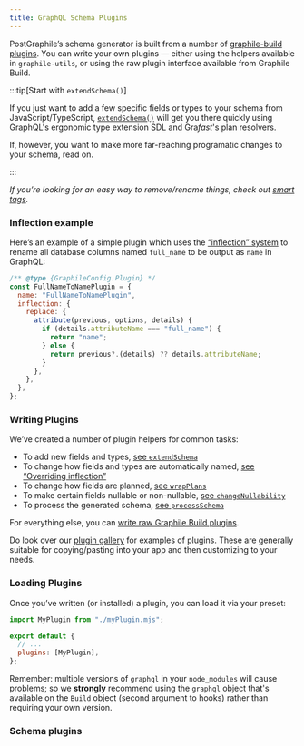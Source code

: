 ```yaml
---
title: GraphQL Schema Plugins
---
```



PostGraphile’s schema generator is built from a number of
[graphile-build plugins](https://build.graphile.org/graphile-build/5/plugins). You can
write your own plugins — either using the helpers available in `graphile-utils`,
or using the raw plugin interface available from Graphile Build.

:::tip[Start with `extendSchema()`]

If you just want to add a few specific fields or types to your schema from
JavaScript/TypeScript, [`extendSchema()`](./extend-schema) will get you there
quickly using GraphQL's ergonomic type extension SDL and Gra*fast*'s plan
resolvers.

If, however, you want to make more far-reaching programatic changes to your
schema, read on.

:::

_If you’re looking for an easy way to remove/rename things, check out
[smart tags](./smart-tags)._

### Inflection example

Here’s an example of a simple plugin which uses the [“inflection”
system](./inflection) to rename all database columns named `full_name` to be
output as `name` in GraphQL:

```js
/** @type {GraphileConfig.Plugin} */
const FullNameToNamePlugin = {
  name: "FullNameToNamePlugin",
  inflection: {
    replace: {
      attribute(previous, options, details) {
        if (details.attributeName === "full_name") {
          return "name";
        } else {
          return previous?.(details) ?? details.attributeName;
        }
      },
    },
  },
};
```

### Writing Plugins

We’ve created a number of plugin helpers for common tasks:

- To add new fields and types,
  [see `extendSchema`](./extend-schema)
- To change how fields and types are automatically named,
  [see “Overriding inflection”](./inflection#overriding-inflection)
- To change how fields are planned,
  [see `wrapPlans`](./wrap-plans)
- To make certain fields nullable or non-nullable,
  [see `changeNullability`](./change-nullability)
- To process the generated schema,
  [see `processSchema`](./process-schema)

For everything else, you can
[write raw Graphile Build plugins](./extending-raw).

Do look over our [plugin gallery](./plugin-gallery) for examples of plugins.
These are generally suitable for copying/pasting into your app and then
customizing to your needs.

### Loading Plugins

Once you’ve written (or installed) a plugin, you can load it via your preset:

```js title="graphile.config.mjs"
import MyPlugin from "./myPlugin.mjs";

export default {
  // ...
  plugins: [MyPlugin],
};
```

Remember: multiple versions of `graphql` in your `node_modules` will cause
problems; so we **strongly** recommend using the `graphql` object that's
available on the `Build` object (second argument to hooks) rather than requiring
your own version.

### Schema plugins

<DocCardList />
